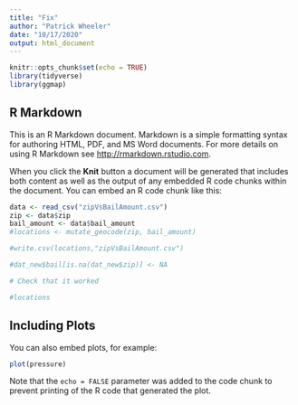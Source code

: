 ```yaml
---
title: "Fix"
author: "Patrick Wheeler"
date: "10/17/2020"
output: html_document
---
```


```r
knitr::opts_chunk$set(echo = TRUE)
library(tidyverse)
library(ggmap)
```

## R Markdown

This is an R Markdown document. Markdown is a simple formatting syntax for authoring HTML, PDF, and MS Word documents. For more details on using R Markdown see <http://rmarkdown.rstudio.com>.

When you click the **Knit** button a document will be generated that includes both content as well as the output of any embedded R code chunks within the document. You can embed an R code chunk like this:

```r
data <- read_csv("zipVsBailAmount.csv")
zip <- data$zip
bail_amount <- data$bail_amount
#locations <- mutate_geocode(zip, bail_amount)

#write.csv(locations,"zipVsBailAmount.csv")

#dat_new$bail[is.na(dat_new$zip)] <- NA

# Check that it worked

#locations

```

## Including Plots

You can also embed plots, for example:

```r
plot(pressure)
```

Note that the `echo = FALSE` parameter was added to the code chunk to prevent printing of the R code that generated the plot.
